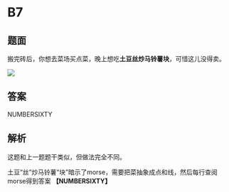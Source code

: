 # B7

## 题面

<span className="text-red-600">搬完砖后，你想去菜场买点菜，晚上想吃**土豆丝炒马铃薯块**，可惜这儿没得卖。</span>

![](./07-b7.assets/image_1.webp)

## 答案

<AnswerBlock>NUMBERSIXTY</AnswerBlock>

## 解析

这题和上一题题干类似，但做法完全不同。

土豆“丝”炒马铃薯“块”暗示了morse，需要把菜抽象成点和线，然后每行查阅morse得到答案 **【NUMBERSIXTY】**
